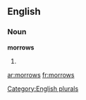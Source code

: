 
==English==

===Noun===
'''morrows'''

# {{plural of|[[morrow]]}}

[[Category:English plurals]]

[[ar:morrows]]
[[fr:morrows]]